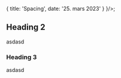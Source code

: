 
<Meta
  title='Spacing'
  description='Beskrivelse'
/>

  {
    title: 'Spacing',
    date: '25. mars 2023'
  }
}/>;

## Heading 2
asdasd

### Heading 3
asdasd